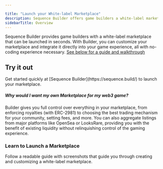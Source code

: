 ---

title: "Launch your White-label Marketplace"
description: Sequence Builder offers game builders a white-label marketplace that can be easily customized and integrated into their game experience without any coding experience needed.
sidebarTitle: Overview
---



Sequence Builder provides game builders with a white-label marketplace that can be launched in seconds. With Builder, you can customize your marketplace and integrate it directly into your game experience, all with no-coding experience necessary. [See below for a guide and walkthrough](/solutions/marketplaces/white-label-marketplace/overview#learn-to-launch-a-marketplace)

## Try it out

<Note>
Get started quickly at [Sequence Builder](https://sequence.build/) to launch your marketplace.
</Note>

##### Why would I want my own Marketplace for my web3 game?

Builder gives you full control over everything in your marketplace, from enforcing royalties (with ERC-2981) to
choosing the best trading mechanism for your community, setting fees, and more.
You can also aggregate listings from major platforms like OpenSea or LooksRare, providing you with the benefit of existing liquidity without relinquishing control of the gaming experience.

### Learn to Launch a Marketplace

<CardGroup cols={2}>
  <Card title="8-step Readable Guide" icon="book-open" href="/solutions/marketplaces/white-label-marketplace/guide">
    Follow a readable guide with screenshots that guide you through creating and customizing a white-label marketplace.
  </Card>
</CardGroup>